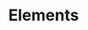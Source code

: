 
# Elements

<Cards num={8}>
    <Cards.Card
        title="Scene"
        href="./elements/scene"
    />
    <Cards.Card
        title="Character"
        href="./elements/character"
    />
    <Cards.Card
        title="Image"
        href="./elements/image"
    />
    <Cards.Card
        title="Sound"
        href="./elements/sound"
    />
    <Cards.Card
        title="Menu"
        href="./elements/menu"
    />
    <Cards.Card
        title="Script"
        href="./elements/script"
    />
    <Cards.Card
        title="Condition"
        href="./elements/condition"
    />
    <Cards.Card
        title="Control"
        href="./elements/control"
    />
    <Cards.Card
        title="Text"
        href="./elements/text"
    />
    <Cards.Card
        title="Persistent"
        href="./elements/persistent"
    />
    <Cards.Card
        title="Story"
        href="./elements/story"
    />
    <Cards.Card
        title="Displayable"
        href="./elements/displayable"
    />
    <Cards.Card
        title="Layer"
        href="./elements/layer"
    />
</Cards>
